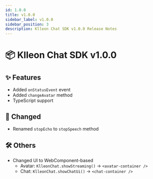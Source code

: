 ```yaml
---
id: 1.0.0
title: v1.0.0
sidebar_label: v1.0.0
sidebar_position: 3
description: Klleon Chat SDK v1.0.0 Release Notes
---
```


# 📦 Klleon Chat SDK v1.0.0

## ✨ Features

- Added `onStatusEvent` event
- Added `changeAvatar` method
- TypeScript support

## 🔁 Changed

- Renamed `stopEcho` to `stopSpeech` method

## 🛠️ Others

- Changed UI to WebComponent-based
  - Avatar: `KlleonChat.showStreaming()` → `<avatar-container />`
  - Chat: `KlleonChat.showChatUi()` → `<chat-container />`
